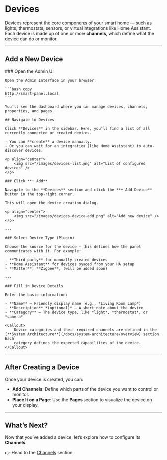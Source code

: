 
# Devices

Devices represent the core components of your smart home — such as lights, thermostats, sensors, or virtual integrations
like Home Assistant. Each device is made up of one or more **channels**, which define what the device can do or monitor.

---

## Add a New Device

<Steps>
	### Open the Admin UI

	Open the Admin Interface in your browser:

	```bash copy
	http://smart-panel.local
	```

	You'll see the dashboard where you can manage devices, channels, properties, and pages.

	## Navigate to Devices

	Click **Devices** in the sidebar. Here, you’ll find a list of all currently connected or created devices.

	- You can **create** a device manually.
	- Or you can wait for an integration (like Home Assistant) to auto-discover devices.

	<p align="center">
		<img src="/images/devices-list.png" alt="List of configured devices" />
	</p>

	### Click **+ Add**

	Navigate to the **Devices** section and click the **+ Add Device** button in the top-right corner.

	This will open the device creation dialog.

	<p align="center">
		<img src="/images/devices-device-add.png" alt="Add new device" />
	</p>

	---

	### Select Device Type (Plugin)

	Choose the source for the device — this defines how the panel communicates with it. For example:

	- **Third-party** for manually created devices
	- **Home Assistant** for devices synced from your HA setup
	- **Matter**, **Zigbee**, (will be added soon)

	---

	### Fill in Device Details

	Enter the basic information:

	- **Name** – Friendly display name (e.g., *Living Room Lamp*)
	- **Description** *(optional)* – A short note about the device
	- **Category** – The device type, like *light*, *thermostat*, or *camera*

	<Callout>
		Device categories and their required channels are defined in the [**System Architecture**](/docs/system-architecture/overview) section. Each
		category defines the expected capabilities of the device.
	</Callout>
</Steps>

---

## After Creating a Device

Once your device is created, you can:

- **Add Channels**: Define which parts of the device you want to control or monitor.
- **Place It on a Page**: Use the **Pages** section to visualize the device on your display.

---

## What’s Next?

Now that you’ve added a device, let’s explore how to configure its **Channels**.

👉 Head to the [Channels](/docs/admin-management/channels) section.
